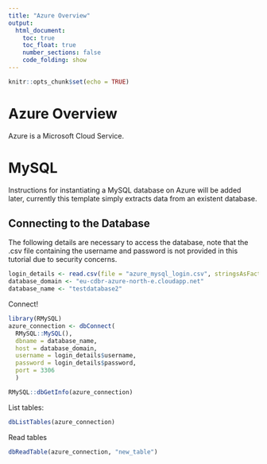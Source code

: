 ```yaml
---
title: "Azure Overview"
output: 
  html_document:
    toc: true
    toc_float: true
    number_sections: false
    code_folding: show
---
```


```r
knitr::opts_chunk$set(echo = TRUE)
```

# Azure Overview

Azure is a Microsoft Cloud Service.

# MySQL

Instructions for instantiating a MySQL database on Azure will be added later, currently this template simply extracts data from an existent database.

## Connecting to the Database

The following details are necessary to access the database, note that the .csv file containing the username and password is not provided in this tutorial due to security concerns.

```r
login_details <- read.csv(file = "azure_mysql_login.csv", stringsAsFactors = F)
database_domain <- "eu-cdbr-azure-north-e.cloudapp.net"
database_name <- "testdatabase2"
```

Connect!

```r
library(RMySQL)
azure_connection <- dbConnect(
  RMySQL::MySQL(),
  dbname = database_name,
  host = database_domain,
  username = login_details$username,
  password = login_details$password,
  port = 3306
  )

RMySQL::dbGetInfo(azure_connection)
```

List tables:

```r
dbListTables(azure_connection)
```

Read tables

```r
dbReadTable(azure_connection, "new_table")
```

